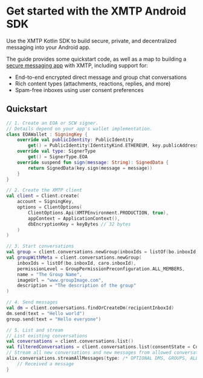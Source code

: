 
# Get started with the XMTP Android SDK

Use the XMTP Kotlin SDK to build secure, private, and decentralized messaging into your Android app.

The guide provides some quickstart code, as well as a map to building a [secure messaging app](/protocol/security) with XMTP, including support for:

- End-to-end encrypted direct message and group chat conversations
- Rich content types (attachments, reactions, replies, and more)
- Spam-free inboxes using user consent preferences

## Quickstart

```kotlin [Kotlin]
// 1. Create an EOA or SCW signer.
// Details depend on your app's wallet implementation.
class EOAWallet : SigningKey {
    override val publicIdentity: PublicIdentity
        get() = PublicIdentity(IdentityKind.ETHEREUM, key.publicAddress)
    override val type: SignerType
        get() = SignerType.EOA
    override suspend fun sign(message: String): SignedData {
        return SignedData(key.sign(message = message))
    }
}

// 2. Create the XMTP client
val client = Client.create(
    account = SigningKey,
    options = ClientOptions(
        ClientOptions.Api(XMTPEnvironment.PRODUCTION, true),
        appContext = ApplicationContext(),
        dbEncryptionKey = keyBytes // 32 bytes
    )
)

// 3. Start conversations
val group = client.conversations.newGroup(inboxIds = listOf(bo.inboxId, caro.inboxId))
val groupWithMeta = client.conversations.newGroup(
    inboxIds = listOf(bo.inboxId, caro.inboxId),
    permissionLevel = GroupPermissionPreconfiguration.ALL_MEMBERS,
    name = "The Group Name",
    imageUrl = "www.groupImage.com",
    description = "The description of the group"
)

// 4. Send messages
val dm = client.conversations.findOrCreateDm(recipientInboxId)
dm.send(text = "Hello world")
group.send(text = "Hello everyone")

// 5. List and stream
// List existing conversations
val conversations = client.conversations.list()
val filteredConversations = client.conversations.list(consentState = ConsentState.ALLOWED)
// Stream all new conversations and new messages from allowed conversations
alix.conversations.streamAllMessages(type: /* OPTIONAL DMS, GROUPS, ALL */, consentState: listOf(ConsentState.ALLOWED)).collect {
    // Received a message
}
```

<InboxGetStarted />
